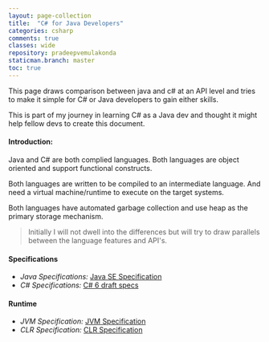 ```yaml
---
layout: page-collection
title:  "C# for Java Developers"
categories: csharp
comments: true
classes: wide
repository: pradeepvemulakonda
staticman.branch: master
toc: true
---
```


This page draws comparison between java and c# at an API level and tries to make it simple for C# or Java developers to gain either skills.

This is part of my journey in learning C# as a Java dev and thought it might help fellow devs to create this document.

#### Introduction:

Java and C# are both complied languages. Both languages are object oriented and support functional constructs.

Both languages are written to be compiled to an intermediate language. And need a virtual machine/runtime to execute on the target systems.

Both languages have automated garbage collection and use heap as the primary storage mechanism.

> Initially I will not dwell into the differences but will try to draw parallels between the language features and API's.

#### Specifications

- *Java Specifications:* [Java SE Specification](https://docs.oracle.com/javase/specs/jls/se11/html/index.html)
- *C# Specifications:* [C# 6 draft specs](https://github.com/dotnet/csharplang/tree/master/spec)

#### Runtime
- *JVM Specification:* [JVM Specification](https://docs.oracle.com/javase/specs/jvms/se11/html/index.html)
- *CLR Specification:* [CLR Specification](https://www.ecma-international.org/publications/standards/Ecma-335.htm)